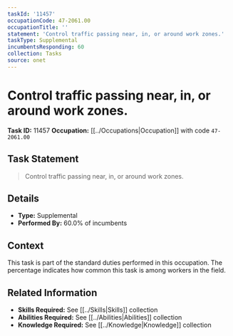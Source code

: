 ```yaml
---
taskId: '11457'
occupationCode: 47-2061.00
occupationTitle: ''
statement: 'Control traffic passing near, in, or around work zones.'
taskType: Supplemental
incumbentsResponding: 60
collection: Tasks
source: onet
---
```

# Control traffic passing near, in, or around work zones.

**Task ID:** 11457
**Occupation:** [[../Occupations|Occupation]] with code `47-2061.00`

## Task Statement

> Control traffic passing near, in, or around work zones.

## Details

- **Type:** Supplemental
- **Performed By:** 60.0% of incumbents

## Context

This task is part of the standard duties performed in this occupation. The percentage indicates how common this task is among workers in the field.

## Related Information

- **Skills Required:** See [[../Skills|Skills]] collection
- **Abilities Required:** See [[../Abilities|Abilities]] collection
- **Knowledge Required:** See [[../Knowledge|Knowledge]] collection
